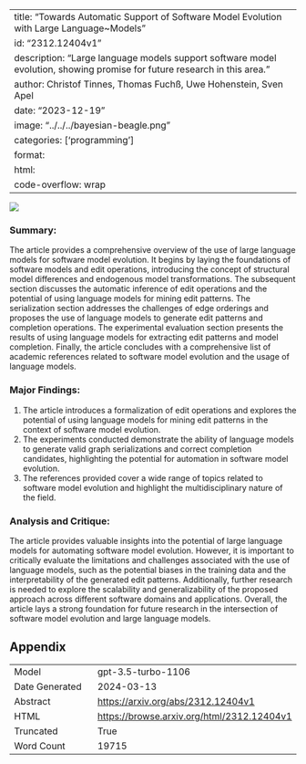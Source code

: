 
---
title: "Towards Automatic Support of Software Model Evolution with Large Language~Models"
id: "2312.12404v1"
description: "Large language models support software model evolution, showing promise for future research in this area."
author: Christof Tinnes, Thomas Fuchß, Uwe Hohenstein, Sven Apel
date: "2023-12-19"
image: "../../../bayesian-beagle.png"
categories: ['programming']
format:
  html:
    code-overflow: wrap
---

![](../../../bayesian-beagle.png)

### Summary:

The article provides a comprehensive overview of the use of large language models for software model evolution. It begins by laying the foundations of software models and edit operations, introducing the concept of structural model differences and endogenous model transformations. The subsequent section discusses the automatic inference of edit operations and the potential of using language models for mining edit patterns. The serialization section addresses the challenges of edge orderings and proposes the use of language models to generate edit patterns and completion operations. The experimental evaluation section presents the results of using language models for extracting edit patterns and model completion. Finally, the article concludes with a comprehensive list of academic references related to software model evolution and the usage of language models.

### Major Findings:
1. The article introduces a formalization of edit operations and explores the potential of using language models for mining edit patterns in the context of software model evolution.
2. The experiments conducted demonstrate the ability of language models to generate valid graph serializations and correct completion candidates, highlighting the potential for automation in software model evolution.
3. The references provided cover a wide range of topics related to software model evolution and highlight the multidisciplinary nature of the field.

### Analysis and Critique:
The article provides valuable insights into the potential of large language models for automating software model evolution. However, it is important to critically evaluate the limitations and challenges associated with the use of language models, such as the potential biases in the training data and the interpretability of the generated edit patterns. Additionally, further research is needed to explore the scalability and generalizability of the proposed approach across different software domains and applications. Overall, the article lays a strong foundation for future research in the intersection of software model evolution and large language models.

## Appendix

|          |          |
|----------|----------|
| Model     | gpt-3.5-turbo-1106       |
| Date Generated     | 2024-03-13       |
| Abstract | [https://arxiv.org/abs/2312.12404v1](https://arxiv.org/abs/2312.12404v1)        |
| HTML     | [https://browse.arxiv.org/html/2312.12404v1](https://browse.arxiv.org/html/2312.12404v1)       |
| Truncated       | True       |
| Word Count       | 19715       |